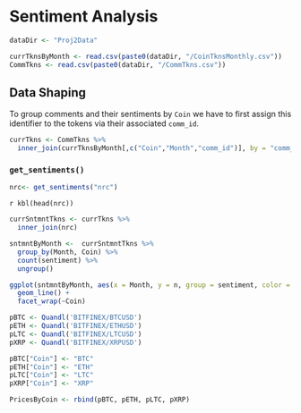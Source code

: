 # Sentiment Analysis {#sentiments}

```r
dataDir <- "Proj2Data"
```


```r
currTknsByMonth <- read.csv(paste0(dataDir, "/CoinTknsMonthly.csv"))
CommTkns <- read.csv(paste0(dataDir, "/CommTkns.csv"))
```


## Data Shaping

To group comments and their sentiments by `Coin` we have to first assign this identifier to the tokens via their associated `comm_id`.

```r
currTkns <- CommTkns %>%
  inner_join(currTknsByMonth[,c("Coin","Month","comm_id")], by = "comm_id")
```

### `get_sentiments()`

```r
nrc<- get_sentiments("nrc")
```

`r kbl(head(nrc))`

```r
currSntmntTkns <- currTkns %>%
  inner_join(nrc)

sntmntByMonth <-  currSntmntTkns %>%
  group_by(Month, Coin) %>%
  count(sentiment) %>%
  ungroup()
```

```r
ggplot(sntmntByMonth, aes(x = Month, y = n, group = sentiment, color = sentiment)) +
  geom_line() +
  facet_wrap(~Coin)
```
```r
pBTC <- Quandl('BITFINEX/BTCUSD')
pETH <- Quandl('BITFINEX/ETHUSD')
pLTC <- Quandl('BITFINEX/LTCUSD')
pXRP <- Quandl('BITFINEX/XRPUSD')
```

```r
pBTC["Coin"] <- "BTC"
pETH["Coin"] <- "ETH"
pLTC["Coin"] <- "LTC"
pXRP["Coin"] <- "XRP"

PricesByCoin <- rbind(pBTC, pETH, pLTC, pXRP)
```


